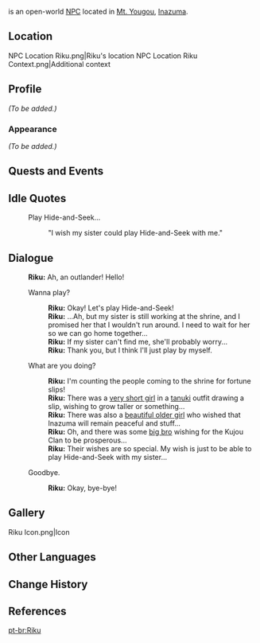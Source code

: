 {{Meta
<!-- REMOVE THIS TEMPLATE AFTER ADDING MISSING INFO -->
|missing_NPC_profile  = yes
}}
{{Character Infobox
|type             = Open-World NPC
|image            = NPC Riku.png
|region           = Inazuma
|location         = Inazuma
|voiceEN          = [https://www.hearanjali.com/ Anjali Kunapaneni]<ref name="Anjali NPC">Twitter: [https://twitter.com/hereliesanjali/status/1417885853536460800 EN VA Self Announcement] ([https://web.archive.org/web/20210721163527/https://twitter.com/hereliesanjali/status/1417885853536460800 Archived])</ref>
}}
{{Lang|'''Riku'''|ja=陸|ja_rm=Riku}} is an open-world [[NPC]] located in [[Mt. Yougou]], [[Inazuma]].

==Location==
<gallery>
NPC Location Riku.png|Riku's location
NPC Location Riku Context.png|Additional context
</gallery>

==Profile==
<!-- detailed story/lore information goes here -->
''(To be added.)''

===Appearance===
''(To be added.)''

==Quests and Events==
{{Quests and Events}}

==Idle Quotes==
{{Dialogue Start}}
: {{DIcon|Idle}} Play Hide-and-Seek...
:: {{A|VO Riku 01.ogg}} "I wish my sister could play Hide-and-Seek with me."
{{Dialogue End}}

==Dialogue==
{{Dialogue Start}}
:'''Riku:''' Ah, an outlander! Hello!
:{{DIcon}} Wanna play?
::'''Riku:''' Okay! Let's play Hide-and-Seek!
::'''Riku:''' ...Ah, but my sister is still working at the shrine, and I promised her that I wouldn't run around. I need to wait for her so we can go home together...
::'''Riku:''' If my sister can't find me, she'll probably worry...
::'''Riku:''' Thank you, but I think I'll just play by myself.
:{{DIcon}} What are you doing?
::'''Riku:''' I'm counting the people coming to the shrine for fortune slips!
::'''Riku:''' There was a [[Sayu|very short girl]] in a [[tanuki]] outfit drawing a slip, wishing to grow taller or something...
::'''Riku:''' There was also a [[Kamisato Ayaka|beautiful older girl]] who wished that Inazuma will remain peaceful and stuff...
::'''Riku:''' Oh, and there was some [[Kujou Kamaji|big bro]] wishing for the Kujou Clan to be prosperous...
::'''Riku:''' Their wishes are so special. My wish is just to be able to play Hide-and-Seek with my sister...
:{{DIcon}} Goodbye.
::'''Riku:''' Okay, bye-bye!
{{Dialogue End}}

==Gallery==
<gallery>
Riku Icon.png|Icon
</gallery>

==Other Languages==
{{Other Languages
|default_hidden = 1
|en      = Riku
|zhs     = 陆
|zhs_rm  = Lù
|zht     = 陸
|zht_rm  = Lù
|ja      = 陸
|ja_rm   = Riku
|ko      = 리쿠
|es      = Riku
|fr      = Riku
|ru      = Рику
|th      = Riku
|vi      = Riku
|de      = Riku
|id      = Riku
|pt      = Riku
|tr      = Riku
|it      = Riku
}}

==Change History==
{{Change History|2.0}}

==References==
{{Reflist}}

[[pt-br:Riku]]